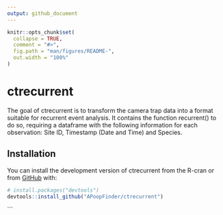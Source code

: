 ```yaml
---
output: github_document
---
```


<!-- README.md is generated from README.Rmd. Please edit that file -->

```r
knitr::opts_chunk$set(
  collapse = TRUE,
  comment = "#>",
  fig.path = "man/figures/README-",
  out.width = "100%"
)
```

# ctrecurrent


The goal of ctrecurrent is to transform the camera trap data into a format suitable for recurrent event analysis. It contains the function recurrent() to do so, requiring a dataframe with the following information for each observation: Site ID, Timestamp (Date and Time) and Species.

## Installation

You can install the development version of ctrecurrent from the R-cran or from [GitHub](https://github.com/) with:

``` r
# install.packages("devtools")
devtools::install_github("APoopFinder/ctrecurrent")
```


```
